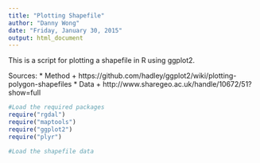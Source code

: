 ```yaml
---
title: "Plotting Shapefile"
author: "Danny Wong"
date: "Friday, January 30, 2015"
output: html_document
---
```


This is a script for plotting a shapefile in R using ggplot2.

Sources: 
 * Method
    + https://github.com/hadley/ggplot2/wiki/plotting-polygon-shapefiles
 * Data
    + http://www.sharegeo.ac.uk/handle/10672/51?show=full

```r
#Load the required packages
require("rgdal")
require("maptools")
require("ggplot2")
require("plyr")

#Load the shapefile data

```

